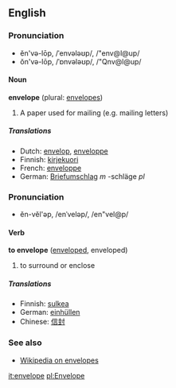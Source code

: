 ==English==
===Pronunciation===
*ĕn'və-lōp, /ˈenvələʊp/, /"env@l@up/
*ŏn'və-lōp, /ˈɒnvələʊp/, /"Qnv@l@up/

====Noun====
'''envelope''' (plural: [[envelopes]])

#A paper used for mailing (e.g. mailing letters)

=====Translations=====
*Dutch: [[envelop]], [[enveloppe]]
*Finnish: [[kirjekuori]]
*French: [[enveloppe]]
*German: [[Briefumschlag]] ''m'' -schläge ''pl''

===Pronunciation===
*ĕn-vĕl'əp, /enˈveləp/, /en"vel@p/

====Verb====
'''to envelope''' ([[enveloped]], enveloped)

# to surround or enclose

=====Translations=====

*Finnish: [[sulkea]]
*German: [[einhüllen]]
*Chinese: [[信封]]

===See also===
*[[wikipedia:en:Envelope|Wikipedia on envelopes]]

[[it:envelope]]
[[pl:Envelope]]